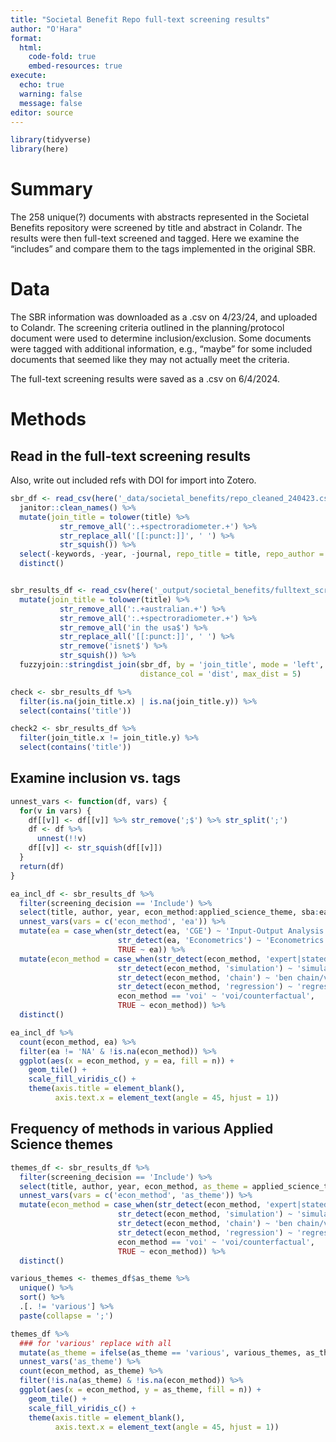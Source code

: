 ```yaml
---
title: "Societal Benefit Repo full-text screening results"
author: "O'Hara"
format: 
  html:
    code-fold: true
    embed-resources: true
execute:
  echo: true
  warning: false
  message: false
editor: source
---
```


```r
library(tidyverse)
library(here)
```

# Summary

The 258 unique(?) documents with abstracts represented in the Societal Benefits repository were screened by title and abstract in Colandr.  The results were then full-text screened and tagged.  Here we examine the "includes" and compare them to the tags implemented in the original SBR.

# Data

The SBR information was downloaded as a .csv on 4/23/24, and uploaded to Colandr.  The screening criteria outlined in the planning/protocol document were used to determine inclusion/exclusion.  Some documents were tagged with additional information, e.g., "maybe" for some included documents that seemed like they may not actually meet the criteria.

The full-text screening results were saved as a .csv on 6/4/2024.

# Methods

## Read in the full-text screening results

Also, write out included refs with DOI for import into Zotero.

```r
sbr_df <- read_csv(here('_data/societal_benefits/repo_cleaned_240423.csv')) %>%
  janitor::clean_names() %>%
  mutate(join_title = tolower(title) %>%
           str_remove_all(':.+spectroradiometer.+') %>%
           str_replace_all('[[:punct:]]', ' ') %>% 
           str_squish()) %>%
  select(-keywords, -year, -journal, repo_title = title, repo_author = author) %>%
  distinct()


sbr_results_df <- read_csv(here('_output/societal_benefits/fulltext_screened.csv')) %>%
  mutate(join_title = tolower(title) %>%
           str_remove_all(':.+australian.+') %>%
           str_remove_all(':.+spectroradiometer.+') %>%
           str_remove_all('in the usa$') %>%
           str_replace_all('[[:punct:]]', ' ') %>% 
           str_remove('isnet$') %>%
           str_squish()) %>%
  fuzzyjoin::stringdist_join(sbr_df, by = 'join_title', mode = 'left', 
                             distance_col = 'dist', max_dist = 5)

check <- sbr_results_df %>%
  filter(is.na(join_title.x) | is.na(join_title.y)) %>%
  select(contains('title'))

check2 <- sbr_results_df %>%
  filter(join_title.x != join_title.y) %>%
  select(contains('title'))
```

## Examine inclusion vs. tags

```r
unnest_vars <- function(df, vars) {
  for(v in vars) {
    df[[v]] <- df[[v]] %>% str_remove(';$') %>% str_split(';')
    df <- df %>%
      unnest(!!v)
    df[[v]] <- str_squish(df[[v]])
  }
  return(df)
}

ea_incl_df <- sbr_results_df %>%
  filter(screening_decision == 'Include') %>%
  select(title, author, year, econ_method:applied_science_theme, sba:ea) %>%
  unnest_vars(vars = c('econ_method', 'ea')) %>%
  mutate(ea = case_when(str_detect(ea, 'CGE') ~ 'Input-Output Analysis and CGE',
                        str_detect(ea, 'Econometrics') ~ 'Econometrics and Other Stats Methods',
                        TRUE ~ ea)) %>%
  mutate(econ_method = case_when(str_detect(econ_method, 'expert|stated') ~ 'expert elic/stated pref',
                        str_detect(econ_method, 'simulation') ~ 'simulation',
                        str_detect(econ_method, 'chain') ~ 'ben chain/value chain',
                        str_detect(econ_method, 'regression') ~ 'regression',
                        econ_method == 'voi' ~ 'voi/counterfactual',
                        TRUE ~ econ_method)) %>%
  distinct()

ea_incl_df %>%
  count(econ_method, ea) %>%
  filter(ea != 'NA' & !is.na(econ_method)) %>%
  ggplot(aes(x = econ_method, y = ea, fill = n)) +
    geom_tile() +
    scale_fill_viridis_c() +
    theme(axis.title = element_blank(),
          axis.text.x = element_text(angle = 45, hjust = 1))
```

## Frequency of methods in various Applied Science themes

```r

themes_df <- sbr_results_df %>%
  filter(screening_decision == 'Include') %>%
  select(title, author, year, econ_method, as_theme = applied_science_theme) %>%
  unnest_vars(vars = c('econ_method', 'as_theme')) %>%
  mutate(econ_method = case_when(str_detect(econ_method, 'expert|stated') ~ 'expert elic/stated pref',
                        str_detect(econ_method, 'simulation') ~ 'simulation',
                        str_detect(econ_method, 'chain') ~ 'ben chain/value chain',
                        str_detect(econ_method, 'regression') ~ 'regression',
                        econ_method == 'voi' ~ 'voi/counterfactual',
                        TRUE ~ econ_method)) %>%
  distinct()

various_themes <- themes_df$as_theme %>%
  unique() %>% 
  sort() %>% 
  .[. != 'various'] %>%
  paste(collapse = ';')

themes_df %>%
  ### for 'various' replace with all
  mutate(as_theme = ifelse(as_theme == 'various', various_themes, as_theme)) %>%
  unnest_vars('as_theme') %>%
  count(econ_method, as_theme) %>%
  filter(!is.na(as_theme) & !is.na(econ_method)) %>%
  ggplot(aes(x = econ_method, y = as_theme, fill = n)) +
    geom_tile() +
    scale_fill_viridis_c() +
    theme(axis.title = element_blank(),
          axis.text.x = element_text(angle = 45, hjust = 1))
```
